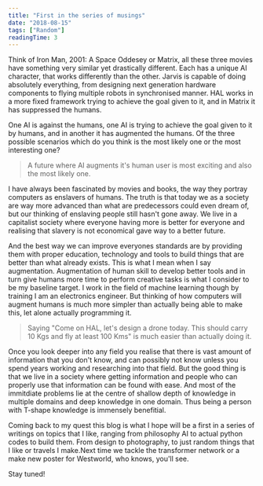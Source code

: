 ```yaml
---
title: "First in the series of musings"
date: "2018-08-15"
tags: ["Random"]
readingTime: 3
---
```


Think of Iron Man, 2001: A Space Oddesey or Matrix, all these three movies have something very similar yet drastically different. Each has a unique AI character, that works differently than the other. Jarvis is capable of doing absolutely everything, from designing next generation hardware components to flying multiple robots in synchronised manner. HAL works in a more fixed framework trying to achieve the goal given to it, and in Matrix it has suppressed the humans.

One AI is against the humans, one AI is trying to achieve the goal given to it by humans, and in another it has augmented the humans. Of the three possible scenarios which do you think is the most likely one or the most interesting one?

> A future where AI augments it's human user is most exciting and also the most likely one.

I have always been fascinated by movies and books, the way they portray computers as enslavers of humans. The truth is that today we as a society are way more advanced than what are predecessors could even dream of, but our thinking of enslaving people still hasn't gone away. We live in a capitalist society where everyone having more is better for everyone and realising that slavery is not economical gave way to a better future.

And the best way we can improve everyones standards are by providing them with proper education, technology and tools to build things that are better than what already exists. This is what I mean when I say augmentation.
Augmentation of human skill to develop better tools and in turn give humans more time to perform creative tasks is what I consider to be my baseline target. I work in the field of machine learning though by training I am an electronics engineer. But thinking of how computers will augment humans is much more simpler than actually being able to make this, let alone actually programming it.

> Saying "Come on HAL, let's design a drone today. This should carry 10 Kgs and fly at least 100 Kms" is much easier than actually doing it.

Once you look deeper into any field you realise that there is vast amount of information that you don't know, and can possibly not know unless you spend years working and researching into that field. But the good thing is that we live in a society where getting information and people who can properly use that information can be found with ease. And most of the immitdiate problems lie at the centre of shallow depth of knowledge in multiple domains and deep knowledge in one domain. Thus being a person with T-shape knowledge is immensely benefitial.

Coming back to my quest this blog is what I hope will be a first in a series of writings on topics that I like, ranging from philosophy AI to actual python codes to build them. From design to photography, to just random things that I like or travels I make.Next time we tackle the transformer network or a make new poster for Westworld, who knows, you'll see.

Stay tuned!
